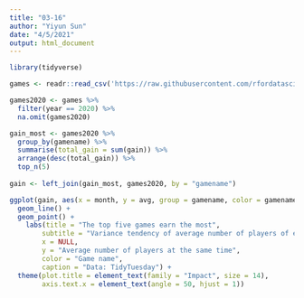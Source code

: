 ```yaml
---
title: "03-16"
author: "Yiyun Sun"
date: "4/5/2021"
output: html_document
---
```


```r
library(tidyverse)
```

```r
games <- readr::read_csv('https://raw.githubusercontent.com/rfordatascience/tidytuesday/master/data/2021/2021-03-16/games.csv')
```


```r
games2020 <- games %>%
  filter(year == 2020) %>%
  na.omit(games2020)

gain_most <- games2020 %>%
  group_by(gamename) %>%
  summarise(total_gain = sum(gain)) %>%
  arrange(desc(total_gain)) %>%
  top_n(5)
  
gain <- left_join(gain_most, games2020, by = "gamename")

ggplot(gain, aes(x = month, y = avg, group = gamename, color = gamename)) +
  geom_line() +
  geom_point() + 
    labs(title = "The top five games earn the most",
        subtitle = "Variance tendency of average number of players of each month",
        x = NULL,
        y = "Average number of players at the same time",
        color = "Game name",
        caption = "Data: TidyTuesday") + 
  theme(plot.title = element_text(family = "Impact", size = 14),
        axis.text.x = element_text(angle = 50, hjust = 1)) 


```

